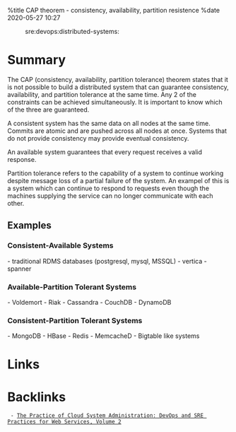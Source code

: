 %title CAP theorem - consistency, availability, partition resistence
%date 2020-05-27 10:27

:sre:devops:distributed-systems:

= Summary =

The CAP (consistency, availability, partition tolerance) theorem states that it is not possible to build a
distributed system that can guarantee consistency, availability, and partition tolerance at the same time.
Any 2 of the constraints can be achieved simultaneously. It is important to know which of the three are
guaranteed.

A consistent system has the same data on all nodes at the same time. Commits are atomic and are pushed
across all nodes at once. Systems that do not provide consistency may provide eventual consistency.

An available system guarantees that every request receives a valid response.

Partition tolerance refers to the capability of a system to continue working despite message loss of a 
partial failure of the system. An exampel of this is a system which can continue to respond to requests
even though the machines supplying the service can no longer communicate with each other.

== Examples ==

=== Consistent-Available Systems ===

- traditional RDMS databases (postgresql, mysql, MSSQL)
- vertica
- spanner

=== Available-Partition Tolerant Systems ===

- Voldemort
- Riak
- Cassandra
- CouchDB
- DynamoDB

=== Consistent-Partition Tolerant Systems ===

- MongoDB
- HBase
- Redis
- MemcacheD
- Bigtable like systems

= Links =

 
= Backlinks =
  - [[69|The Practice of Cloud System Administration: DevOps and SRE Practices for Web Services, Volume 2]]
